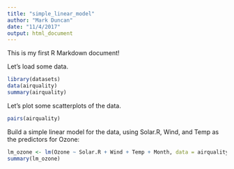 ```yaml
---
title: "simple_linear_model"
author: "Mark Duncan"
date: "11/4/2017"
output: html_document
---
```


This is my first R Markdown document! 

Let's load some data.

```r
library(datasets)
data(airquality)
summary(airquality)
```

Let's plot some scatterplots of the data.

```r
pairs(airquality)
```

Build a simple linear model for the data, using Solar.R, Wind, and Temp as the predictors for Ozone:

```r
lm_ozone <- lm(Ozone ~ Solar.R + Wind + Temp + Month, data = airquality)
summary(lm_ozone)
```

